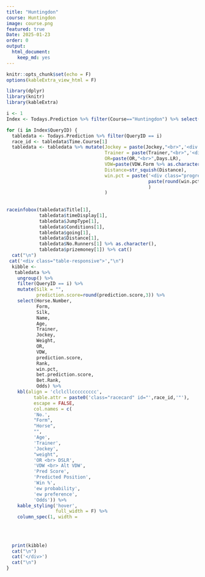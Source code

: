 ```yaml
---
title: "Huntingdon"
course: Huntingdon
image: course.png
featured: true
Date: 2025-01-23
order: 0
output:
  html_document:
    keep_md: yes
---
```


```r
knitr::opts_chunk$set(echo = F)
options(kableExtra_view_html = F)
```

```r
library(dplyr)
library(knitr)
library(kableExtra)

i <- 1
Index <- Todays.Prediction %>% filter(Course=="Huntingdon") %>% select(QueryID) %>% distinct()

for (i in Index$QueryID) {
  tabledata <- Todays.Prediction %>% filter(QueryID == i)
  race_id <- tabledata$Time.Course[1]
  tabledata <- tabledata %>% mutate(Jockey = paste(Jockey,"<br>",'<div class = "badge rounded-pill',JSR.css,'">',paste(round(Jockey.sr*100,2),"%"),"<div>"),
                                    Trainer = paste(Trainer,"<br>",'<div class = "badge rounded-pill',TSR.css,'">',paste(round(Trainer.sr*100,2),"%"),"<div>"),
                                    OR=paste(OR,"<br>",Days.LR),
                                    VDW=paste(VDW.Form %>% as.character(),"<br>",round(VDW*1000,2) %>% as.character()),
                                    Distance=str_squish(Distance),
                                    win.pct = paste('<div class="progress" style="height:5px">     <div class="progress-bar rounded-3 bg-primary" role="progressbar" style="width:' ,paste(round(win.pct*100,2),"%",sep = ""), '" aria-valuenow="25" aria-valuemin="0" aria-valuemax="100"></div> </div>','<br>',
                                                    paste(round(win.pct*100,2),"%",sep = "")
                                                    )
                                    )
  
  
raceinfobox(tabledata$Title[1],
            tabledata$timeDisplay[1],
            tabledata$JumpType[1],
            tabledata$Conditions[1],
            tabledata$going[1],
            tabledata$Distance[1],
            tabledata$No.Runners[1] %>% as.character(),
            tabledata$prizemoney[1]) %>% cat()
  cat("\n")
 cat('<div class="table-responsive">',"\n")
  kibble <-
   tabledata %>%
    ungroup() %>%
    filter(QueryID == i) %>% 
    mutate(Silk = "",
           prediction.score=round(prediction.score,3)) %>% 
    select(Horse.Number,
           Form,
           Silk,
           Name,
           Age,
           Trainer,
           Jockey,
           Weight,
           OR,
           VDW,
           prediction.score,
           Rank,
           win.pct,
           bet.prediction.score,
           Bet.Rank,
           Odds) %>%  
    kbl(align = 'clclcllccccccccc',
          table.attr = paste0('class="racecard" id="',race_id,'"'),
          escape = FALSE,
          col.names = c(
          'No.',
          "Form",
          "Horse",
          "",
          'Age',
          'Trainer',
          'Jockey',
          "weight",
          'OR <br> DSLR',
          'VDW <br> Alt VDW',
          'Pred Score',
          'Predicted Position',
          'Win %',
          'ew probability',
          'ew preference',
          'Odds')) %>% 
    kable_styling('hover', 
                  full_width = F) %>% 
    column_spec(1, width =
                                                                                                                                         "65px")%>% column_spec(3, width =
                                                                                                                                         "40px")  %>%  column_spec(3, image = Todays.Prediction[Todays.Prediction$QueryID ==
                                                                                                                                                                                                  i,]$url.silk[])
  
  print(kibble)
  cat("\n")
  cat('</div>')
  cat("\n")
}


```








